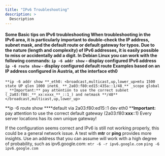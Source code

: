 ```yaml
---
title: "IPv6 Troubleshooting"
description: >
  Description
---
```


#### Some Basic tips on IPv6 troubleshooting When **troubleshooting in the IPv6 area,** it is particularly important to double-check the IP address, subnet mask, and the default route or default gateway for typos. Due to the nature (length and complexity) of IPv6 addresses, it is easily possible to miss or accidentally add a digit. In Debian Linux you can work with the following commands: `ip -6 addr show` - display configured IPv6 address `ip -6 route show` - display configured default route **Examples based on an IP address configured in Austria, at the interface eth0**
```
**ip -6 addr show **_eth0: <broadcast,multicast,up,lower_up>mtu 1500 state UP qlen 1000 inet6_ **_2a03:f80:ed15:435a::1/48_** _scope global _ **Important:** pay attention to use the correct subnet (_2a03:f80:_**_xx:xxxx_**_::1_) and netmask **/48**</broadcast,multicast,up,lower_up>
```

**ip -6 route show ****default via 2a03:f80:ed15::1 dev eth0 ****Important:** pay attention to use the correct default gateway (2a03:f80:**xxx**::1) Every server locations has its own unique gateway!

If the configuration seems correct and IPv6 is still not working properly, this could be a general network issue. A test with **mtr** or **ping** provides more insights. Use an address that you can assume will work with a high degree of probability, such as ipv6.google.com: `mtr -6 -r ipv6.google.com` `ping -6 ipv6.google.com`